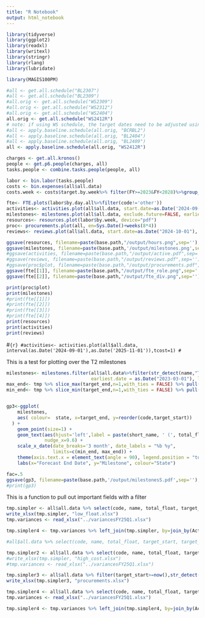 ```yaml
---
title: "R Notebook"
output: html_notebook
---
```



```r
library(tidyverse)
library(ggplot2)
library(readxl)
library(writexl)
library(stringr)
library(rlang)
library(lubridate)

library(MAGIS100PM)
```


```r
#all <- get.all.schedule("BL2307")
#all <- get.all.schedule("BL2309")
#all.orig <- get.all.schedule("WS2309")
#all.orig <- get.all.schedule("WS2312")
#all.orig <- get.all.schedule("WS2404")
all.orig <- get.all.schedule("WS2412R")
# note: if using WS schedule, the target dates need to be adjusted using the baseline
#all <- apply.baseline.schedule(all.orig, "BCRBL2")
#all <- apply.baseline.schedule(all.orig, "BL2404")
#all <- apply.baseline.schedule(all.orig, "BL2409")
all <- apply.baseline.schedule(all.orig, "WS2412R")

charges <- get.all.kronos()
people <- get.p6.people(charges, all)
tasks.people <- combine.tasks.people(people, all)

```

```r
labor <- bin.labor(tasks.people)
costs <- bin.expenses(all$all.data)
costs.week <- costs$target.by.week%>% filter(FY>=2023&FY<2028)%>%group_by(FY)%>%mutate(csum=cumsum(hsum))
```


```r
fte<- FTE.plots(labor$by.day.all%>%filter(code!='other'))
activities<- activities.plot(all$all.data, start.date=as.Date('2024-09-01'),end.date=as.Date('2025-02-01'))
milestones<- milestones.plot(all$all.data, exclude.future=FALSE, earliest.date = as.Date("2024-08-01"), latest.date = as.Date("2025-10-01"))
resources<- resources.plot(labor$by.week, device="pdf")
proc<- procurements.plot(all, en=Sys.Date()+weeks(8*4))
reviews<- reviews.plot(all$all.data, start.date=as.Date("2024-10-01"), end.date=as.Date("2025-10-01"))
```

```r
ggsave(resources, filename=paste(base.path,"/output/hours.png",sep=''), width=24, units='in', device='png')
ggsave(milestones, filename=paste(base.path,'/output/milestones.png',sep=''), width=11, units='in', device="png")
#ggsave(activities, filename=paste(base.path,"/output/active.pdf",sep=''),width=12, height=10, units="in", device="pdf")
#ggsave(reviews, filename=paste(base.path,"/output/reviews.pdf",sep=''),units="in", width=11, device="pdf")
#ggsave(proc$plot, filename=paste(base.path,"/output/procurements.pdf",sep=''),units="in", width=16, device="pdf")
ggsave(fte[[1]], filename=paste(base.path,"/output/fte_role.png",sep=''),units="in", device="png")
ggsave(fte[[2]], filename=paste(base.path,"/output/fte_div.png",sep=''),units="in", device="png")

```


```r
print(proc$plot)
print(milestones)
#print(fte[[1]])
#print(fte[[2]])
#print(fte[[3]])
#print(fte[[4]])
print(resources)
print(activities)
print(reviews)
```

#```{r}
#activities<- activities.plot(all$all.data, interval(as.Date('2024-09-01'),as.Date('2025-11-01')),tcost=1)
#```


This is a test for plotting over the T2 milestones
```r
milestones<- milestones.filter(all$all.data%>%filter(str_detect(name,"T2 ")),exclude.future=FALSE,
                               earliest.date = as.Date("2023-03-01"), latest.date = as.Date("2025-02-01"))
max_end<- tmp %>% slice_max(target_end,n=1,with_ties = FALSE) %>% pull(target_end)
min_end<- tmp %>% slice_min(target_end,n=1,with_ties = FALSE) %>% pull(target_end)


gp3<-ggplot(
    milestones,
    aes( colour=  state, x=target_end, y=reorder(code,target_start))
  ) +
    geom_point(size=1) +
    geom_text(aes(hjust='left',label = paste(short_name, ' (', total_float/8,')', sep='')),
              nudge_x=9.6) +
    scale_x_date(date_breaks='3 month', date_labels = "%b %y",
                 limits=c(min_end, max_end)) +
    theme(axis.text.x = element_text(angle = 90), legend.position = "top") +
    labs(x="Forecast End Date", y="Milestone", colour="State")

fac=.5
ggsave(gp3, filename=paste(base.path,'/output/milestonesS.pdf',sep=''),height=15*fac, width=14*fac,units='in', device="pdf")
#print(gp3)

```

This is a function to pull out important fields with a filter

```r

tmp.simpler <- all$all.data %>% select(code, name, total_float, target_start, target_end, wbs, wbs_high, wbs_low) %>% mutate(total_float=total_float/8) %>% filter(total_float < 40, target_start>=now()) %>% arrange(target_start, total_float, wbs) # %>% view()
write_xlsx(tmp.simpler, "low_float.xlsx")
tmp.variances <- read_xlsx("../variancesFY25Q1.xlsx")

tmp.simpler4 <- tmp.variances %>% left_join(tmp.simpler, by=join_by(ActivityID==code))

#all$all.data %>% select(code, name, total_float, target_start, target_end, wbs, wbs_high, wbs_low) %>% mutate(total_float=total_float/8) %>% filter( target_start>=now()) %>% arrange(target_start, total_float, wbs) %>% view()

```
```r

tmp.simpler2 <- all$all.data %>% select(code, name, total_float, target_start, target_end, wbs, total_cost) %>% mutate(total_float=total_float/8) %>% filter(total_cost>100000, target_start>=now()) %>% arrange(target_start, total_float, wbs) %>% view("proc")
#write_xlsx(tmp.simpler, "high_cost.xlsx")
#tmp.variances <- read_xlsx("../variancesFY25Q1.xlsx")

```

```r
tmp.simpler3 <- all$all.data %>% filter(target_start>=now(),str_detect(name,"Procure"),target_end<=as.Date("2026-01-07")) %>% select(code, name, total_float, target_start, target_end, wbs, total_cost, wbs_low) %>% mutate(total_float=total_float/8) %>%arrange(target_end) %>% view()
write_xlsx(tmp.simpler3, "procurements.xlsx")

```

```r

tmp.simpler4 <- all$all.data %>% select(code, name, total_float, target_start, baseline_start, baseline_end, target_end, wbs, wbs_high, wbs_low) %>% mutate(total_float=total_float/8)  %>% arrange(target_start, total_float, wbs) # %>% view()
tmp.variances <- read_xlsx("../variancesFY25Q1.xlsx")

tmp.simpler4 <- tmp.variances %>% left_join(tmp.simpler4, by=join_by(ActivityID==code))

```
